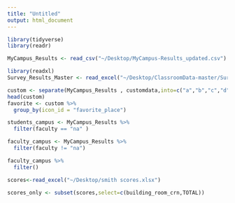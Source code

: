 ```yaml
---
title: "Untitled"
output: html_document
---
```

```r
library(tidyverse)
library(readr)
```

```r
MyCampus_Results <- read_csv("~/Desktop/MyCampus-Results_updated.csv")
```

```r
library(readxl)
Survey_Results_Master <- read_excel("~/Desktop/ClassroomData-master/Survey Results - Master.xlsx")
```


```r
custom <- separate(MyCampus_Results , customdata,into=c("a","b","c","d"),sep=",")
head(custom)
favorite <- custom %>%
  group_by(icon_id = "favorite_place")
```


```r
students_campus <- MyCampus_Results %>%
  filter(faculty == "na" )

faculty_campus <- MyCampus_Results %>%
  filter(faculty != "na")

faculty_campus %>%
  filter()
```


```r
scores<-read_excel("~/Desktop/smith scores.xlsx")
```

```r
scores_only <- subset(scores,select=c(building_room_crn,TOTAL))
```

